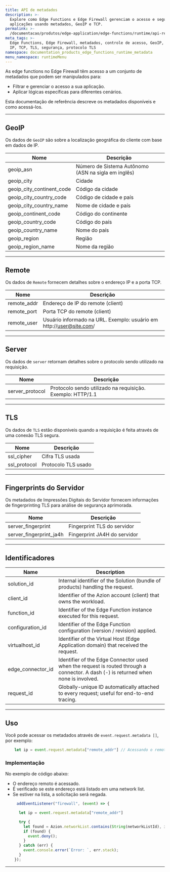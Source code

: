 ```yaml
---
title: API de metadados
description: >-
  Explore como Edge Functions e Edge Firewall gerenciam o acesso e segurança de
  aplicações usando metadados, GeoIP e TCP.
permalink: >-
  /documentacao/produtos/edge-application/edge-functions/runtime/api-reference/metadata/
meta_tags: >-
  Edge Functions, Edge Firewall, metadados, controle de acesso, GeoIP, Remote
  IP, TCP, TLS, segurança, protocolo TLS
namespace: documentation_products_edge_functions_runtime_metadata
menu_namespace: runtimeMenu
---
```


As edge functions no Edge Firewall têm acesso a um conjunto de metadados que podem ser manipulados para:

- Filtrar e gerenciar o acesso a sua aplicação.
- Aplicar lógicas específicas para diferentes cenários.

Esta documentação de referência descreve os metadados disponíveis e como acessá-los.

---

## GeoIP

Os dados de `GeoIP` são sobre a localização geográfica do cliente com base em dados de IP.

| Nome | Descrição |
| - | - |
| geoip_asn | Número de Sistema Autônomo (ASN na sigla em inglês) |
| geoip_city | Cidade |
| geoip_city_continent_code | Código da cidade |
| geoip_city_country_code | Código de cidade e país |
| geoip_city_country_name | Nome de cidade e país |
| geoip_continent_code | Código do continente |
| geoip_country_code | Código do país |
| geoip_country_name | Nome do país|
| geoip_region | Região |
| geoip_region_name | Nome da região |

---

## Remote

Os dados de `Remote` fornecem detalhes sobre o endereço IP e a porta TCP.

| Nome | Descrição |
|----------------------------------|----------------------------------------------------------------|
|  remote_addr                     | Endereço de IP do remote (client)                                   |
|  remote_port                     | Porta TCP do remote (client)                                      |
|  remote_user                     | Usuário informado na URL. Exemplo: usuário em http://user@site.com/ |


---

## Server

Os dados de `server` retornam detalhes sobre o protocolo sendo utilizado na requisição.

| Nome | Descrição |
|----------------------------------|----------------------------------------------------------------|
| server_protocol      | Protocolo sendo utilizado na requisição. Exemplo: HTTP/1.1 |

---

## TLS

Os dados de `TLS` estão disponíveis quando a requisição é feita através de uma conexão TLS segura.

| Nome | Descrição |
|----------------------------------|----------------------------------------------------------------|
| ssl_cipher | Cifra TLS usada |
| ssl_protocol | Protocolo TLS usado |

---

## Fingerprints do Servidor

Os metadados de Impressões Digitais do Servidor fornecem informações de fingerprinting TLS para análise de segurança aprimorada.

| Nome | Descrição |
|----------------------------------|----------------------------------------------------------------|
| server_fingerprint | Fingerprint TLS do servidor |
| server_fingerprint_ja4h | Fingerprint JA4H do servidor |

---

## Identificadores

| Name               | Description                                                                                                 |
|--------------------|-------------------------------------------------------------------------------------------------------------|
| solution_id        | Internal identifier of the Solution (bundle of products) handling the request.                              |
| client_id          | Identifier of the Azion account (client) that owns the workload.                                            |
| function_id        | Identifier of the Edge Function instance executed for this request.                                         |
| configuration_id   | Identifier of the Edge Function configuration (version / revision) applied.                                 |
| virtualhost_id     | Identifier of the Virtual Host (Edge Application domain) that received the request.                         |
| edge_connector_id  | Identifier of the Edge Connector used when the request is routed through a connector. A dash (-) is returned when none is involved. |
| request_id         | Globally-unique ID automatically attached to every request; useful for end-to-end tracing.                  |

---

## Uso

Você pode acessar os metadados através de `event.request.metadata []`, por exemplo:

```js
    let ip = event.request.metadata["remote_addr"] // Acessando o remote address da requisição
```

### Implementação

No exemplo de código abaixo:

- O endereço remoto é acessado.
- É verificado se este endereço está listado em uma network list.
- Se estiver na lista, a solicitação será negada.

```js
     addEventListener("firewall", (event) => {

      let ip = event.request.metadata["remote_addr"] 

      try {
        let found = Azion.networkList.contains(String(networkListId), ip); 
        if (found) {
          event.deny();
        }
      } catch (err) {
        event.console.error(`Error: `, err.stack);
      }
    });
```





---

